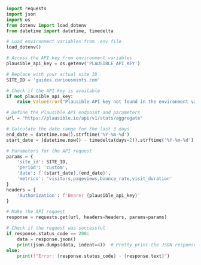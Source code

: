 ```python fetch_plausible_analytics.py
import requests
import json
import os
from dotenv import load_dotenv
from datetime import datetime, timedelta

# Load environment variables from .env file
load_dotenv()

# Access the API key from environment variables
plausible_api_key = os.getenv('PLAUSIBLE_API_KEY')

# Replace with your actual site ID
SITE_ID = 'guides.curiousmints.com'

# Check if the API key is available
if not plausible_api_key:
    raise ValueError("Plausible API key not found in the environment variables.")

# Define the Plausible API endpoint and parameters
url = "https://plausible.io/api/v1/stats/aggregate"

# Calculate the date range for the last 3 days
end_date = datetime.now().strftime('%Y-%m-%d')
start_date = (datetime.now() - timedelta(days=2)).strftime('%Y-%m-%d')  # 2 days before today to include 3 days

# Parameters for the API request
params = {
    'site_id': SITE_ID,
    'period': 'custom',
    'date': f'{start_date},{end_date}',
    'metrics': 'visitors,pageviews,bounce_rate,visit_duration'
}
headers = {
    'Authorization': f'Bearer {plausible_api_key}'
}

# Make the API request
response = requests.get(url, headers=headers, params=params)

# Check if the request was successful
if response.status_code == 200:
    data = response.json()
    print(json.dumps(data, indent=4))  # Pretty print the JSON response
else:
    print(f"Error: {response.status_code} - {response.text}")
```